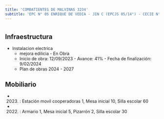 ```yaml
---
title: 'COMBATIENTES DE MALVINAS 3234'
subtitle: 'EPC N° 05 ENRIQUE DE VEDIA - JIN C (EPCJS 05/14°) - CECIE N° 24'
---
```


#
## Infraestructura

* Instalacion electrica 
    + mejora edilicia - En Obra 
    + Inicio de obra: 12/09/2023 - Avance: 41% - Fecha de finalización: 9/02/2024 
    + Plan de obras 2024 - 2027 






## Mobiliario

*  (2023) : Estación movil cooperadoras 1, Mesa inicial 10, Silla escolar 60 

*  (2022) : Armario 1, Mesa inicial 5, Pizarrón 2, Silla escolar 30 



